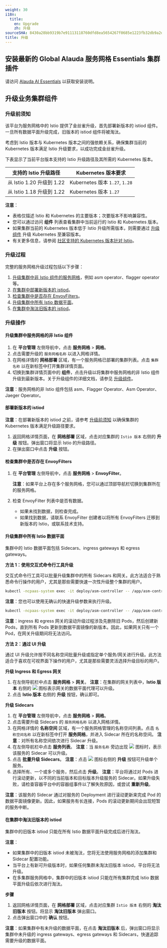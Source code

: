 ```yaml
---
weight: 30
i18n:
  title:
    en: Upgrade
    zh: 升级
sourceSHA: 8430a28bb9319b7e91113118760dfd8ea5654267f0685e1223fb32db9a2dd9a1
title: 升级
---
```


## 安装最新的 Global Alauda 服务网格 Essentials 集群插件

请访问 [Alauda AI Essentials](./install/asm-essentials.mdx) 以获取安装说明。

## 升级业务集群组件

### <span id="ref">升级前须知</span>

该平台为服务网格中的 Istio 提供了金丝雀升级，首先部署新版本的 istiod 组件。一旦所有数据平面升级完成，旧版本的 istiod 组件将被淘汰。

考虑到 Istio 版本与 Kubernetes 版本之间的强依赖关系，确保集群当前的 Kubernetes 版本满足 Istio 升级要求，以成功完成金丝雀升级。

下表显示了当前平台版本支持的 Istio 升级路径及其所需的 Kubernetes 版本。

| 支持的 Istio 升级路径         | Kubernetes 版本要求               |
| ----------------------------- | --------------------------------- |
| 从 Istio 1.20 升级到 1.22    | Kubernetes 版本 `1.27`, `1.28`   |
| 从 Istio 1.18 升级到 1.22    | Kubernetes 版本 `1.27`           |

**注意**：

- 表格仅描述 Istio 和 Kubernetes 的主要版本；次要版本不影响兼容性。
- 您可以通过访问 **组件** 列表查看集群中当前运行的 Istio 和 Kubernetes 版本。
- 如果集群当前的 Kubernetes 版本低于 Istio 升级所需版本，则需要通过 [升级组件]() 升级 Kubernetes 至兼容版本。
- 有关更多信息，请参阅 [社区支持的 Kubernetes 版本针对 Istio](https://istio.io/latest/docs/releases/supported-releases/)。

### 升级过程

完整的服务网格升级过程包括以下步骤：

1. [升级集群中非 Istio 组件的服务网格](#component)，例如 asm operator、flagger operator 等。
2. [在集群中部署新版本的 istiod](#newistiod)。
3. [检查集群中是否存在 EnvoyFilters](#envoyfilters)。
4. [升级集群中所有 Istio 数据平面](#data-planes)。
5. [在集群中淘汰旧版本的 istiod](#oldistiod)。

### 升级操作

#### <span id="component">升级集群中服务网格的非 Istio 组件</span>

1. 在 **平台管理** 左侧导航中，点击 **服务网格** > **网格**。
2. 点击需要升级的 `服务网格名称` 以进入网格详情。
3. 在网格详情的 **网格部署** 区域，有一个服务网格已部署的集群列表。点击 `集群名称` 以在新标签中打开集群详情页面。
4. 切换到集群详情页面中的 **组件**，点击升级以将集群中服务网格的非 Istio 组件升级到最新版本。关于升级组件的详细文档，请参见 [升级组件]()。

**注意**：服务网格的非 Istio 组件包括 asm、Flagger Operator、Asm Operator、Jaeger Operator。

#### <span id="newistiod">部署新版本的 istiod</span>

**注意**：在部署新版本的 istiod 之前，请参考 [升级前须知](#ref) 以确保集群的 Kubernetes 版本满足升级路径要求。

1. 返回网格详情页面，在 **网格部署** 区域，点击对应集群的 `Istio 版本` 右侧的 **升级** 按钮。弹出窗口将显示 Istio 的升级路径。
2. 在弹出窗口中点击 **升级** 按钮。

#### <span id="envoyfilters">检查集群中是否存在 EnvoyFilters</span>

1. 在 **平台管理** 左侧导航中，点击 **服务网格** > **EnvoyFilter**。

   **注意**：如果平台上存在多个服务网格，您可以通过顶部导航栏切换到集群所在的服务网格。

2. 检查 EnvoyFilter 列表中是否有数据。
   - 如果未找到数据，则检查完成。
   - 如果找到数据，请联系 EnvoyFilter 创建者以将所有 EnvoyFilters 迁移到新版本的 Istio，或联系技术支持。

#### <span id="data-planes">升级集群中所有 Istio 数据平面</span>

集群中的 Istio 数据平面包括 Sidecars、ingress gateways 和 egress gateways。

**方法 1：使用交互式命令行工具升级**

交互式命令行工具可以批量升级集群中的所有 Sidecars 和网关。此方法适合于熟悉命令行操作的用户，尤其是那些需要快速一次性升级整个集群的用户。

```bash
kubectl -ncpaas-system exec -it deploy/asm-controller -- /app/asm-controller bfg rollout
```

**注意**：您也可以使用无确认的快速升级参数来执行升级。

```bash
kubectl -ncpaas-system exec -it deploy/asm-controller -- /app/asm-controller bfg rollout --no-prompt
```

**注意**：ingress 和 egress 网关的滚动升级过程涉及先删除旧 Pods，然后创建新 Pods，直到所有 Pods 更新到数据平面镜像的新版本。因此，如果网关只有一个 Pod，在网关升级期间将无法访问。

**方法 2：通过 UI 升级**

通过 UI 升级允许按不同名称空间批量升级或指定单个服务/网关进行升级。此方法适合于喜欢在可视界面下操作的用户，尤其是那些需要灵活选择升级目标的用户。

**升级 Ingress 和 Egress 网关**

1. 在左侧导航栏中点击 **服务网格** > **网关**。
   **注意**：在集群的网关列表中，**Istio 版本** 右侧的 ![](/zh/img/00feature.png) 图标表示网关的数据平面代理可以升级。
2. 点击 **Istio 版本** 右侧的 **升级** 按钮，确认即可。

**升级 Sidecars**

1. 在 **平台管理** 左侧导航中，点击 **服务网格** > **网格**。
2. 点击需要升级 Sidecars 的 `服务网格名称` 以进入网格详情。
3. 在网格详情的 **名称空间** 区域，有一个服务网格管理的名称空间列表。点击 `名称空间名称` 以在新标签中打开 **服务网格**，并进入 Sidecar 所在的名称空间。
   **注意**：对所有名称空间依次进行 Sidecar 升级。
4. 在左侧导航栏中点击 **服务列表**。
   **注意**：当 `服务名称` 旁边出现 ![](/zh/img/00feature.png) 图标时，表示该服务的 Sidecar 可以升级。
5. 点击 **批量升级 Sidecars**。
   **注意**：点击 ![](/zh/img/00feature.png) 图标右侧的 **升级** 按钮可升级单个服务。
6. 选择所有、一个或多个服务，然后点击 **升级**。
   **注意**：平台将通过对 Pods 进行滚动更新，以不同的当前版本和目标版本升级服务的 Sidecar。如果升级失败，请检查容器平台中的容器组事件以了解失败原因，或尝试 **重新升级**。

**注意**：该服务的 Sidecar 通过对服务的 Deployment 进行滚动更新来完成 Pod 的数据平面镜像更新。因此，如果服务有长连接，Pods 的滚动更新期间会出现短暂的服务中断。

#### <span id="oldistiod">在集群中淘汰旧版本的 istiod</span>

集群中的旧版本 istiod 只能在所有 Istio 数据平面升级完成后进行淘汰。

**注意**：

- 如果集群中的旧版本 istiod 未被淘汰，您将无法使用服务网格的添加集群和 Sidecar 配置功能。
- 当平台上有新可升级版本时，如果任何集群未淘汰旧版本 istiod，平台将无法升级。
- 在多集群服务网格中，集群中的旧版本 istiod 只能在所有集群完成 Istio 数据平面升级后依次进行淘汰。

**步骤**

1. 返回网格详情页面，在 **网格部署** 区域，点击对应集群 `Istio 版本` 右侧的 **淘汰旧版本** 按钮。将显示 **淘汰旧版本** 弹出窗口。
2. 点击弹出窗口中的 **确认** 按钮。

**注意**：如果集群中有未升级的数据平面，在点击 **淘汰旧版本** 后，弹出窗口将显示集群中未升级的 ingress gateways、egress gateways 和 Sidecars，快速追踪需要升级的数据平面。
